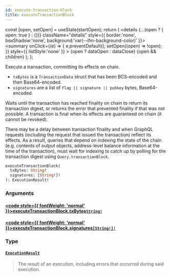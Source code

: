 ```yaml
---
id: execute-transaction-block
title: executeTransactionBlock
---
```









  const [open, setOpen] = useState(startOpen);
  return (
    <details {...(open ? { open: true } : {})} className="details" style={{ border:'none', boxShadow:'none', background:'var(--ifm-background-color)' }}>
      <summary
        onClick={(e) => {
          e.preventDefault();
          setOpen((open) => !open);
        }}
        style={{ listStyle:'none' }}
      >
      {open ? dataOpen : dataClose}
      </summary>
      {open && children}
    </details>
  );
};








Execute a transaction, committing its effects on chain.

- `txBytes` is a `TransactionData` struct that has been BCS-encoded and
then Base64-encoded.
- `signatures` are a list of `flag || signature || pubkey` bytes,
Base64-encoded.

Waits until the transaction has reached finality on chain to return its
transaction digest, or returns the error that prevented finality if
that was not possible. A transaction is final when its effects are
guaranteed on chain (it cannot be revoked).

There may be a delay between transaction finality and when GraphQL
requests (including the request that issued the transaction) reflect
its effects. As a result, queries that depend on indexing the state
of the chain (e.g. contents of output objects, address-level balance
information at the time of the transaction), must wait for indexing to
catch up by polling for the transaction digest using
`Query.transactionBlock`.


```graphql
executeTransactionBlock(
  txBytes: String!
  signatures: [String!]!
): ExecutionResult!
```




### Arguments

#### [<code style={{ fontWeight: 'normal' }}>executeTransactionBlock.<b>txBytes</b></code>](#)<Bullet />[`String!`](/references/iota-api/iota-graphql/reference/types/scalars/string) <Badge class="badge badge--secondary" text="non-null"/> <Badge class="badge badge--secondary" text="scalar"/> 
> 
> 
> 
> 

#### [<code style={{ fontWeight: 'normal' }}>executeTransactionBlock.<b>signatures</b></code>](#)<Bullet />[`[String!]!`](/references/iota-api/iota-graphql/reference/types/scalars/string) <Badge class="badge badge--secondary" text="non-null"/> <Badge class="badge badge--secondary" text="scalar"/> 
> 
> 
> 
> 

### Type

#### [`ExecutionResult`](/references/iota-api/iota-graphql/reference/types/objects/execution-result) <Badge class="badge badge--secondary" text="object"/> 
> 
> 
> The result of an execution, including errors that occurred during said
> execution.
> 





